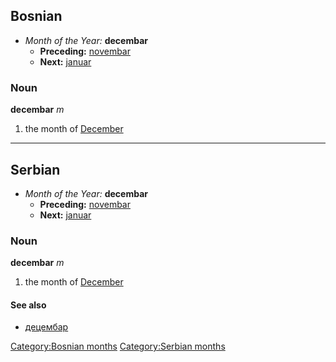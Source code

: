==Bosnian==
*''Month of the Year:'' '''decembar'''
**'''Preceding:''' [[novembar]]
**'''Next:''' [[januar]]
===Noun===
'''decembar''' ''m''
#the month of [[December]]
[[Category:Bosnian months]]
----
==Serbian==
*''Month of the Year:'' '''decembar'''
**'''Preceding:''' [[novembar]]
**'''Next:''' [[januar]]
===Noun===
'''decembar''' ''m''
#the month of [[December]]
====See also====
*[[децембар]]
[[Category:Serbian months]]